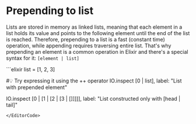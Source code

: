 
# Prepending to list

Lists are stored in memory as linked lists, meaning that each element in a list holds its value and points to the following element until the end of the list is reached. Therefore, prepending to a list is a fast (constant time) operation, while appending requires traversing entire list. That's why prepending an element is a common operation in Elixir and there's a special syntax for it: `[element | list]`

<EditorCode>
```elixir
list = [1, 2, 3]

#💡 Try expressing it using the ++ operator
IO.inspect [0 | list], label: "List with prepended element"

IO.inspect [0 | [1 | [2 | [3 | []]]]], label: "List constructed only with [head | tail]"
```
</EditorCode>
